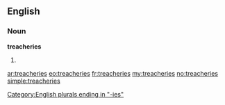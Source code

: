 ==English==
===Noun===
'''treacheries'''

# {{plural of|[[treachery]]}}

[[Category:English plurals ending in "-ies"]]

[[ar:treacheries]]
[[eo:treacheries]]
[[fr:treacheries]]
[[my:treacheries]]
[[no:treacheries]]
[[simple:treacheries]]